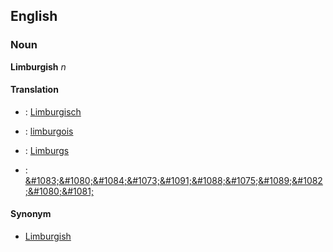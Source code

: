 ==English==

===Noun===
'''Limburgish''' ''n''

<!-- #verzamelnaam van een reeks variëteiten van de Germaanse taalfamilie, gesproken in Limburg aan beide zijden van de Belgisch-Nederlandse staatsgrens, in Oost-Brabant, de Voerstreek en in Selfkant in Duitsland. -->

====Translation====
*{{de}}: [[Limburgisch]]
*{{fr}}: [[limburgois]]
*{{nl}}: [[Limburgs]]
*{{ru}}: [[&#1083;&#1080;&#1084;&#1073;&#1091;&#1088;&#1075;&#1089;&#1082;&#1080;&#1081;]]

====Synonym====
* [[Limburgish]]